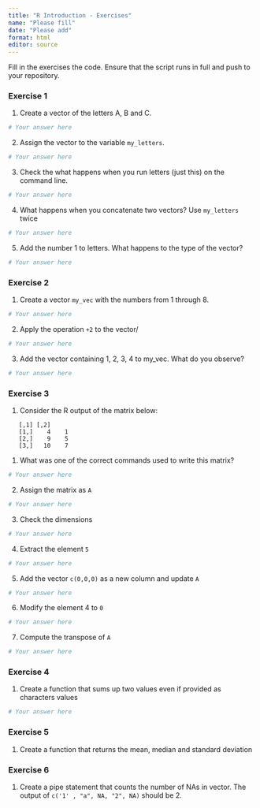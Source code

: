 ```yaml
---
title: "R Introduction - Exercises"
name: "Please fill"
date: "Please add"
format: html
editor: source
---
```


Fill in the exercises the code.
Ensure that the script runs in full and push to your repository.

### Exercise 1
1. Create a vector of the letters A, B and C.

```r
# Your answer here
```


2. Assign the vector to the variable `my_letters`.

```r
# Your answer here
```


3. Check the what happens when you run letters (just this) on the command line.

```r
# Your answer here
```


4. What happens when you concatenate two vectors? Use `my_letters` twice

```r
# Your answer here
```


5. Add the number 1 to letters. What happens to the type of the vector?

```r
# Your answer here
```


### Exercise 2


1. Create a vector `my_vec` with the numbers from 1 through 8.

```r
# Your answer here
```

2. Apply the operation `+2` to the vector/
```r
# Your answer here
```

3. Add the vector containing 1, 2, 3, 4 to my_vec. What do you observe?

```r
# Your answer here
```

### Exercise 3


1.  Consider the R output of the matrix below:
```
   [,1] [,2]
   [1,]    4    1
   [2,]    9    5
   [3,]   10    7
```
1. What was one of the correct commands used to write this matrix?
```r
# Your answer here
```

  
2. Assign the matrix as `A`
```r
# Your answer here
```
  
3. Check the dimensions
```r
# Your answer here
```
  
4. Extract the element `5`
```r
# Your answer here
```
  
5. Add the vector `c(0,0,0)` as a new column and update `A`
```r
# Your answer here
```

6. Modify the element 4 to `0`
```r
# Your answer here
```
  
7. Compute the transpose of `A`
```r
# Your answer here
```


### Exercise 4

1. Create a function that sums up two values even if provided as characters values

```r
# Your answer here
```


### Exercise 5

1. Create a function that returns the mean, median and standard deviation


### Exercise 6
1. Create a pipe statement that counts the number of NAs in vector.
The output of `c('1' , "a", NA, "2", NA)` should be 2.

